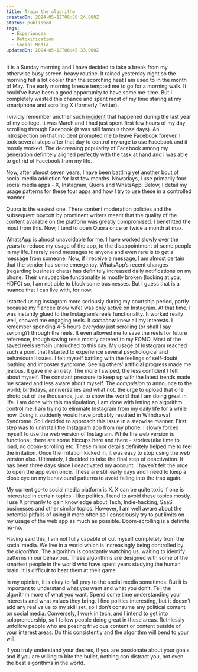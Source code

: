 ```yaml
---
title: Train the algorithm
createdOn: 2024-05-12T06:50:24.000Z
status: published
tags:
  - Experiences
  - Detoxification
  - Social Media
updatedOn: 2024-05-12T06:45:33.000Z
---
```


It is a Sunday morning and I have decided to take a break from my otherwise busy screen-heavy routine. It rained yesterday night so the morning felt a lot cooler than the scorching heat I am used to in the month of May. The early morning breeze tempted me to go for a morning walk. It could’ve have been a good opportunity to have some me-time. But I completely wasted this chance and spent most of my time staring at my smartphone and scrolling X (formerly Twitter).

I vividly remember another such [incident](/notes/deactivated-my-facebook-account) that happened during the last year of my college. It was March and I had just spent first few hours of my day scrolling through Facebook (it was still famous those days). An introspection on that incident prompted me to leave Facebook forever. I took several steps after that day to control my urge to use Facebook and it mostly worked. The decreasing popularity of Facebook among my generation definitely aligned perfectly with the task at hand and I was able to get rid of Facebook from my life.

Now, after almost seven years, I have been battling yet another bout of social media addiction for last few months. Nowadays, I use primarily four social media apps - X, Instagram, Quora and WhatsApp. Below, I detail my usage patterns for these four apps and how I try to use these in a controlled manner.

Quora is the easiest one. There content moderation policies and the subsequent boycott by prominent writers meant that the quality of the content available on the platform was greatly compromised. I benefitted the most from this. Now, I tend to open Quora once or twice a month at max.

WhatsApp is almost unavoidable for me. I have worked slowly over the years to reduce my usage of the app, to the disappointment of some people in my life. I rarely send messages to anyone and even rare is to get a message from someone. Now, if I receive a message, I am almost certain that the sender has some emergency. WhatsApp’s recent changes (regarding business chats) has definitely increased daily notifications on my phone. Their unsubscribe functionality is mostly broken (looking at you, HDFC) so, I am not able to block some businesses. But I guess that is a nuance that I can live with, for now.

I started using Instagram more seriously during my courtship period, partly because my fiancée (now wife) was only active on Instagram. At that time, I was instantly glued to the Instagram’s reels functionality. It worked really well, showed me engaging reels. It _somehow_ knew all my interests. I remember spending 4-5 hours everyday just scrolling (or shall I say swiping?) through the reels. It even allowed me to save the reels for future reference, though saving reels mostly catered to my FOMO. Most of the saved reels remain untouched to this day. My usage of Instagram reached such a point that I started to experience several psychological and behavioural issues. I felt myself battling with the feelings of self-doubt, loathing and imposter syndrome. Seeing others’ artificial progress made me jealous. It gave me anxiety. The more I swiped, the less confident I felt about myself. The constant pressure to keep up with the latest trends made me scared and less aware about myself. The _compulsion_ to announce to the world; birthdays, anniversaries and what not, the urge to upload that one photo out of the thousands, just to show the world that I am doing great in life. I am done with this manipulation, I am done with letting an algorithm control me. I am trying to eliminate Instagram from my daily life for a while now. Doing it suddenly would have probably resulted in Withdrawal Syndrome. So I decided to approach this issue in a stepwise manner. First step was to uninstall the Instagram app from my phone. I slowly forced myself to use the web version of Instagram. While the web version is functional, there are some hiccups here and there - stories take time to load, no doom-scrolling etc. These minor details definitely helped me to feel the irritation. Once the irritation kicked in, it was easy to stop using the web version also. Ultimately, I decided to take the final step of deactivation. It has been three days since I deactivated my account. I haven’t felt the urge to open the app even once. These are still early days and I need to keep a close eye on my behavioural patterns to avoid falling into the trap again.

My current go-to social media platform is X. X can be quite toxic if one is interested in certain topics - like politics. I tend to avoid these topics mostly. I use X primarily to gain knowledge about Tech, Indie-hacking, SaaS businesses and other similar topics. However, I am well aware about the potential pitfalls of using it more often so I consciously try to put limits on my usage of the web app as much as possible. Doom-scrolling is a definite no-no.

Having said this, I am not fully capable of cut myself completely from the social media. We live in a world which is increasingly being controlled by _the algorithm_. The algorithm is constantly watching us, waiting to identify patterns in our behaviour. These algorithms are designed with some of the smartest people in the world who have spent years studying the human brain. It is difficult to beat them at their game.

In my opinion, it is okay to fall pray to the social media sometimes. But it is important to understand what you want and what you don’t. Tell the algorithm more of what you want. Spend some time understanding your interests and what values they bring. I find politics interesting, but it doesn’t add any real value to my skill set, so I don’t consume any political content on social media. Conversely, I work in tech, and I intend to get into solopreneurship, so I follow people doing great in these areas. Ruthlessly unfollow people who are posting frivolous content or content outside of your interest areas. Do this consistently and the algorithm will bend to your will.

If you truly understand your desires, if you are passionate about your goals and if you are willing to bite the bullet, nothing can distract you, not even the best algorithms in the world.
